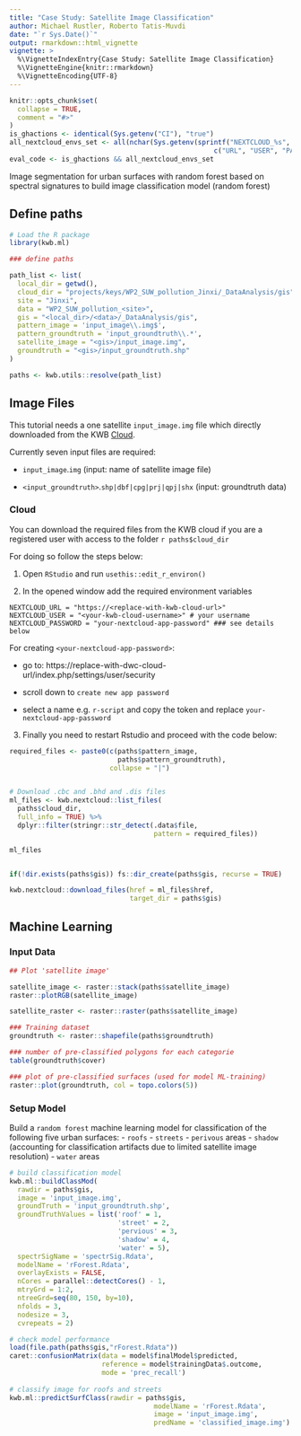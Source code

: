 ```yaml
---
title: "Case Study: Satellite Image Classification"
author: Michael Rustler, Roberto Tatis-Muvdi
date: "`r Sys.Date()`"
output: rmarkdown::html_vignette
vignette: >
  %\VignetteIndexEntry{Case Study: Satellite Image Classification}
  %\VignetteEngine{knitr::rmarkdown}
  %\VignetteEncoding{UTF-8}
---
```


```r
knitr::opts_chunk$set(
  collapse = TRUE,
  comment = "#>"
)
is_ghactions <- identical(Sys.getenv("CI"), "true")
all_nextcloud_envs_set <- all(nchar(Sys.getenv(sprintf("NEXTCLOUD_%s", 
                                                   c("URL", "USER", "PASSWORD")))) > 0)
eval_code <- is_ghactions && all_nextcloud_envs_set
```

Image segmentation for urban surfaces with random forest based on spectral 
signatures to build image classification model (random forest)

## Define paths

```r
# Load the R package
library(kwb.ml)

### define paths

path_list <- list(
  local_dir = getwd(),
  cloud_dir = "projects/keys/WP2_SUW_pollution_Jinxi/_DataAnalysis/gis",
  site = "Jinxi",
  data = "WP2_SUW_pollution_<site>",
  gis = "<local_dir>/<data>/_DataAnalysis/gis",
  pattern_image = 'input_image\\.img$',
  pattern_groundtruth = 'input_groundtruth\\.*',
  satellite_image = "<gis>/input_image.img",
  groundtruth = "<gis>/input_groundtruth.shp"
)

paths <- kwb.utils::resolve(path_list)

```

## Image Files

This tutorial needs a one satellite `input_image.img` file which directly downloaded from
the KWB [Cloud](#cloud). 

Currently seven input files are required:

* `input_image`.`img` (input: name of satellite image file)

* `<input_groundtruth>`.`shp|dbf|cpg|prj|qpj|shx` (input: groundtruth data)


### Cloud 

You can download the required files from the KWB cloud if you are a 
registered user with access to the folder ``r paths$cloud_dir``

For doing so follow the steps below: 

1. Open `RStudio` and run `usethis::edit_r_environ()`

2. In the opened window add the required environment variables

```
NEXTCLOUD_URL = "https://<replace-with-kwb-cloud-url>"
NEXTCLOUD_USER = "<your-kwb-cloud-username>" # your username
NEXTCLOUD_PASSWORD = "your-nextcloud-app-password" ### see details below
```

For creating `<your-nextcloud-app-password>`:

* go to: https://replace-with-dwc-cloud-url/index.php/settings/user/security

* scroll down to `create new app password`

* select a name e.g. `r-script` and copy the token and replace `your-nextcloud-app-password`


3. Finally you need to restart Rstudio and proceed with the code below:

```r

required_files <- paste0(c(paths$pattern_image,
                           paths$pattern_groundtruth),
                         collapse = "|")


# Download .cbc and .bhd and .dis files
ml_files <- kwb.nextcloud::list_files(
  paths$cloud_dir,
  full_info = TRUE) %>%
  dplyr::filter(stringr::str_detect(.data$file,
                                    pattern = required_files))

ml_files


if(!dir.exists(paths$gis)) fs::dir_create(paths$gis, recurse = TRUE)

kwb.nextcloud::download_files(href = ml_files$href,
                              target_dir = paths$gis)

```


## Machine Learning


### Input Data 

```r
## Plot 'satellite image'

satellite_image <- raster::stack(paths$satellite_image)  
raster::plotRGB(satellite_image)

satellite_raster <- raster::raster(paths$satellite_image)

### Training dataset
groundtruth <- raster::shapefile(paths$groundtruth)

### number of pre-classified polygons for each categorie
table(groundtruth$cover)

### plot of pre-classified surfaces (used for model ML-training)
raster::plot(groundtruth, col = topo.colors(5))

```

### Setup Model 

Build a `random forest` machine learning model for classification of the following
five urban surfaces: 
- `roofs`
- `streets`
- `perivous` areas
- `shadow` (accounting for classification artifacts due to limited satellite image 
resolution)
- `water` areas 

```r

# build classification model
kwb.ml::buildClassMod(
  rawdir = paths$gis,
  image = 'input_image.img',
  groundTruth = 'input_groundtruth.shp',
  groundTruthValues = list('roof' = 1, 
                           'street' = 2,
                           'pervious' = 3,
                           'shadow' = 4,
                           'water' = 5),
  spectrSigName = 'spectrSig.Rdata',
  modelName = 'rForest.Rdata',
  overlayExists = FALSE,
  nCores = parallel::detectCores() - 1,
  mtryGrd = 1:2, 
  ntreeGrd=seq(80, 150, by=10),
  nfolds = 3, 
  nodesize = 3, 
  cvrepeats = 2)

# check model performance
load(file.path(paths$gis,"rForest.Rdata"))
caret::confusionMatrix(data = model$finalModel$predicted, 
                       reference = model$trainingData$.outcome, 
                       mode = 'prec_recall')
                       
# classify image for roofs and streets
kwb.ml::predictSurfClass(rawdir = paths$gis,
                                    modelName = 'rForest.Rdata',
                                    image = 'input_image.img',
                                    predName = 'classified_image.img')


```

